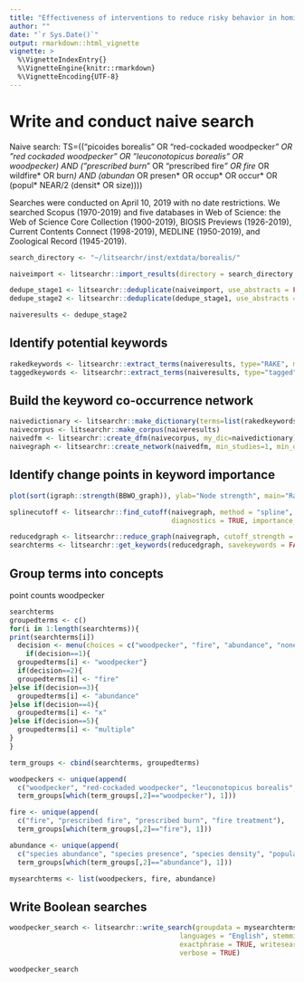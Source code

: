 ```yaml
---
title: "Effectiveness of interventions to reduce risky behavior in hominid cryptids"
author: ""
date: "`r Sys.Date()`"
output: rmarkdown::html_vignette
vignette: >
  %\VignetteIndexEntry{}
  %\VignetteEngine{knitr::rmarkdown}
  %\VignetteEncoding{UTF-8}
---
```


# Write and conduct naive search

Naive search: TS=(("picoides borealis" OR "red-cockaded woodpecker*" OR "red cockaded woodpecker" OR "leuconotopicus borealis" OR woodpecker) AND ("prescribed burn*" OR "prescribed fire*" OR fire* OR wildfire* OR burn*) AND (abundan* OR presen* OR occup* OR occur* OR (popul* NEAR/2 (densit* OR size))))

Searches were conducted on April 10, 2019 with no date restrictions. We searched Scopus (1970-2019) and five databases in Web of Science: the Web of Science Core Collection (1900-2019), BIOSIS Previews (1926-2019), Current Contents Connect (1998-2019), MEDLINE (1950-2019), and Zoological Record (1945-2019).

```r
search_directory <- "~/litsearchr/inst/extdata/borealis/"

naiveimport <- litsearchr::import_results(directory = search_directory, remove_duplicates = FALSE, clean_dataset = TRUE, save_full_dataset = FALSE)

dedupe_stage1 <- litsearchr::deduplicate(naiveimport, use_abstracts = FALSE, use_titles = TRUE, method = "quick")
dedupe_stage2 <- litsearchr::deduplicate(dedupe_stage1, use_abstracts = TRUE, use_titles = FALSE, doc_sim = .8, method = "tokens")

naiveresults <- dedupe_stage2

```

## Identify potential keywords

```r
rakedkeywords <- litsearchr::extract_terms(naiveresults, type="RAKE", min_freq = 2, title = TRUE, abstract = TRUE, ngrams = TRUE, n=2)
taggedkeywords <- litsearchr::extract_terms(naiveresults, type="tagged", min_freq = 2, title = TRUE, abstract = TRUE, ngrams = TRUE, n=2)

```

## Build the keyword co-occurrence network

```r
naivedictionary <- litsearchr::make_dictionary(terms=list(rakedkeywords, taggedkeywords))
naivecorpus <- litsearchr::make_corpus(naiveresults)
naivedfm <- litsearchr::create_dfm(naivecorpus, my_dic=naivedictionary)
naivegraph <- litsearchr::create_network(naivedfm, min_studies=1, min_occurrences = 1)
```

## Identify change points in keyword importance 

```r
plot(sort(igraph::strength(BBWO_graph)), ylab="Node strength", main="Ranked node strengths", xlab="Rank")
```

```r
splinecutoff <- litsearchr::find_cutoff(naivegraph, method = "spline", degrees = 2, knot_num = 3, 
                                        diagnostics = TRUE, importance_method = "strength")
```


```r
reducedgraph <- litsearchr::reduce_graph(naivegraph, cutoff_strength = splinecutoff[1])
searchterms <- litsearchr::get_keywords(reducedgraph, savekeywords = FALSE, makewordle = FALSE)
```

## Group terms into concepts
point counts
woodpecker
```r
searchterms
groupedterms <- c()
for(i in 1:length(searchterms)){
print(searchterms[i])
  decision <- menu(choices = c("woodpecker", "fire", "abundance", "none", "multiple"), title = "Which concept group does this term belong to?")
    if(decision==1){
  groupedterms[i] <- "woodpecker"}
  if(decision==2){
  groupedterms[i] <- "fire"
}else if(decision==3){
  groupedterms[i] <- "abundance"
}else if(decision==4){
  groupedterms[i] <- "x"
}else if(decision==5){
  groupedterms[i] <- "multiple"
}
}

term_groups <- cbind(searchterms, groupedterms)

woodpeckers <- unique(append(
  c("woodpecker", "red-cockaded woodpecker", "leuconotopicus borealis", "picoides borealis"),
  term_groups[which(term_groups[,2]=="woodpecker"), 1]))

fire <- unique(append(
  c("fire", "prescribed fire", "prescribed burn", "fire treatment"),
  term_groups[which(term_groups[,2]=="fire"), 1]))

abundance <- unique(append(
  c("species abundance", "species presence", "species density", "population density", "population size"),
  term_groups[which(term_groups[,2]=="abundance"), 1]))

mysearchterms <- list(woodpeckers, fire, abundance)

```

## Write Boolean searches

```r
woodpecker_search <- litsearchr::write_search(groupdata = mysearchterms, 
                                          languages = "English", stemming = TRUE,
                                          exactphrase = TRUE, writesearch = FALSE, 
                                          verbose = TRUE)

woodpecker_search

```
